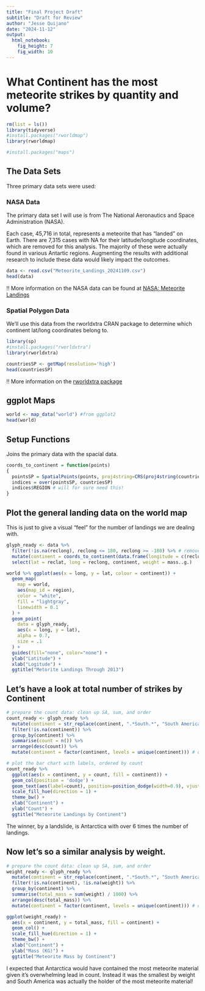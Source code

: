 ```yaml
---
title: "Final Project Draft"
subtitle: "Draft for Review"
author: "Jesse Quijano"
date: "2024-11-12"
output: 
  html_notebook:
    fig_height: 7
    fig_width: 10
---
```


# What Continent has the most meteorite strikes by quantity and volume?

```r
rm(list = ls())
library(tidyverse)
#install.packages("rworldmap")
library(rworldmap)

#install.packages("maps")
```

## The Data Sets
Three primary data sets were used:

### NASA Data
The primary data set I will use is from The National Aeronautics and Space Administration (NASA).

Each case, 45,716 in total, represents a meteorite that has "landed" on Earth. There are 7,315 cases with NA for their latitude/longitude coordinates, which are removed for this analysis. The majority of these were actually found in various Antartic regions. Augmenting the results with additional research to include these data would likely impact the outcomes.

```r
data <- read.csv("Meteorite_Landings_20241109.csv")
head(data)
```

!! More information on the NASA data can be found at [NASA: Meteorite Landings](https://data.nasa.gov/Space-Science/Meteorite-Landings/gh4g-9sfh/about_data)

### Spatial Polygon Data
We'll use this data from the rworldxtra CRAN package to determine which continent lat/long coordinates belong to.

```r
library(sp)
#install.packages("rworldxtra")
library(rworldxtra)

countriesSP <- getMap(resolution='high')
head(countriesSP)
```
!! More information on the [rworldxtra package](https://cran.r-project.org/web/packages/rworldxtra/index.html)

## ggplot Maps
```r
world <- map_data("world") #from ggplot2
head(world)
```


## Setup Functions
Joins the primary data with the spacial data.
```r
coords_to_continent = function(points)
{
  pointsSP = SpatialPoints(points, proj4string=CRS(proj4string(countriesSP)))
  indices = over(pointsSP, countriesSP)
  indices$REGION # will for sure need this!
}
```

## Plot the general landing data on the world map
This is just to give a visual "feel" for the number of landings we are dealing with.

```r
glyph_ready <- data %>%
  filter(!is.na(reclong), reclong <= 180, reclong >= -180) %>% # remove the outliers
  mutate(continent = coords_to_continent(data.frame(longitude = c(reclong), latitude = c(reclat)))) %>% 
  select(lat = reclat, long = reclong, continent, weight = mass..g.)

world %>% ggplot(aes(x = long, y = lat, colour = continent)) +
  geom_map(
    map = world,
    aes(map_id = region),
    color = "white",
    fill = "lightgray",
    linewidth = 0.1
  ) +
  geom_point(
    data = glyph_ready,
    aes(x = long, y = lat),
    alpha = 0.7,
    size = .1
  ) +
  guides(fill="none", color="none") +
  ylab("Latitude") +
  xlab("Logitude") +
  ggtitle("Metorite Landings Through 2013")
```

## Let's have a look at total number of strikes by Continent

```r
# prepare the count data: clean up SA, sum, and order
count_ready <- glyph_ready %>%
  mutate(continent = str_replace(continent, ".*South.*", "South America")) %>%
  filter(!is.na(continent)) %>%
  group_by(continent) %>%
  summarise(count = n()) %>%
  arrange(desc(count)) %>%
  mutate(continent = factor(continent, levels = unique(continent))) # only way I could find to set the order of the chart

# plot the bar chart with labels, ordered by count
count_ready %>%
  ggplot(aes(x = continent, y = count, fill = continent)) +
  geom_col(position = 'dodge') +
  geom_text(aes(label=count), position=position_dodge(width=0.9), vjust=-0.25) +
  scale_fill_hue(direction = 1) +
  theme_bw() +
  xlab("Continent") +
  ylab("Count") +
  ggtitle("Meteorite Landings by Continent")
```
The winner, by a landslide, is Antarctica with over 6 times the number of landings.

## Now let's so a similar analysis by weight.
```r
# prepare the count data: clean up SA, sum, and order
weight_ready <- glyph_ready %>%
  mutate(continent = str_replace(continent, ".*South.*", "South America")) %>%
  filter(!is.na(continent), !is.na(weight)) %>%
  group_by(continent) %>%
  summarise(total_mass = sum(weight) / 1000) %>%
  arrange(desc(total_mass)) %>%
  mutate(continent = factor(continent, levels = unique(continent))) # only way I could find to set the order of the chart

ggplot(weight_ready) +
  aes(x = continent, y = total_mass, fill = continent) +
  geom_col() +
  scale_fill_hue(direction = 1) +
  theme_bw() +
  xlab("Continent") +
  ylab("Mass (KG)") +
  ggtitle("Meteorite Mass by Continent")
```
I expected that Antarctica would have contained the most meteorite material given it's overwhelming lead in count. Instead it was the smallest by weight and South America was actually the holder of the most meteorite material!

